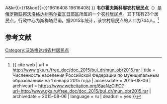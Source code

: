 {{Infobox Settlement
| official_name = 韦尔霍夫斯科耶农村居民点
| native_name = Сельское поселение Верховское
| settlement_type = [[农村居民点|农村居民点]]
| subdivision_type = [[国家|国家]]
| subdivision_type1 = [[州_(俄罗斯)|州]]
| subdivision_type2 = [[区_(苏联)|区]]
| subdivision_name = {{RUS}}
| subdivision_name1 = [[沃洛格达州|沃洛格达州]]
| subdivision_name2 = [[韦尔霍瓦日耶区|韦尔霍瓦日耶区]]
| seat_type = 行政中心
| seat = 斯梅塔尼诺
| population_as_of=2015
| population_footnotes = <ref name=stat />
| population_total = 744
| coordinates_display = inline,title
| latd = 60.6363888888889 | latm =  | lats =  | latNS = N
| longd = 41.8363888888889 | longm =  | longs =  | longEW = E
| timezone = [[莫斯科时间|MSK]]
| utc_offset = +3
| blank_name = [[俄罗斯市政土地区划代码|OKTMO编码]]
| blank_info = [http://classif.spb.ru/classificators/view/tma.php?st{{=}}A&kr{{=}}1&kod{{=}}19616408 19616408]
}}
'''韦尔霍夫斯科耶农村居民点'''（{{lang-ru|Сельское поселение Верховское}}）是[[俄罗斯联邦|俄罗斯联邦]][[沃洛格达州|沃洛格达州]][[韦尔霍瓦日耶区|韦尔霍瓦日耶区]]所属的一个[[农村居民点|农村居民点]]。其下辖有23个居民点，行政中心为斯梅塔尼诺。据2015年统计，该农村居民点的人口为744人。<ref name=stat>{{ cite web | url = http://www.gks.ru/free_doc/doc_2015/bul_dr/mun_obr2015.rar | title = Численность населения Российской Федерации по муниципальным образованиям на 1 января 2015 года | accessdate = 2015-08-06 | archiveurl = https://www.webcitation.org/6aaNzOlFO?url=http://www.gks.ru/free_doc/doc_2015/bul_dr/mun_obr2015.rar | archivedate = 2015-08-06 | language = ru | deadurl = yes }}</ref>

== 参考文献 ==
{{reflist}}

{{Russia-stub}}

[[Category:沃洛格达州农村居民点|Category:沃洛格达州农村居民点]]